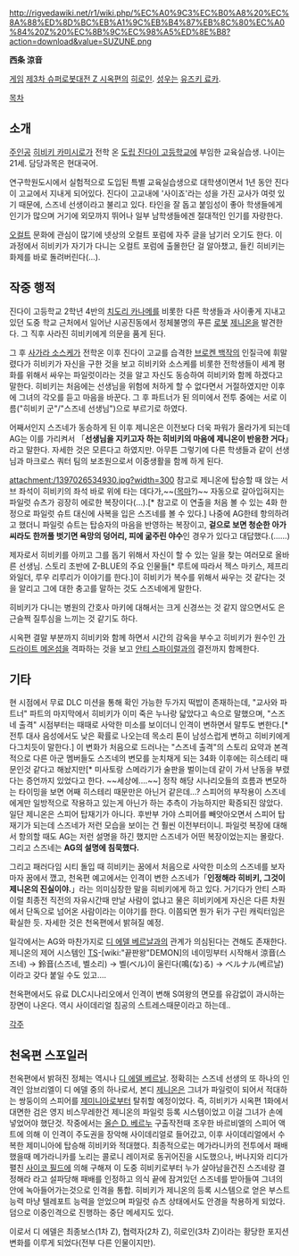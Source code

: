 http://rigvedawiki.net/r1/wiki.php/%EC%A0%9C3%EC%B0%A8%20%EC%8A%88%ED%8D%BC%EB%A1%9C%EB%B4%87%EB%8C%80%EC%A0%84%20Z%20%EC%8B%9C%EC%98%A5%ED%8E%B8?action=download&value=SUZUNE.png

'''西条 涼音'''

[[게임]] [[제3차 슈퍼로봇대전 Z 시옥편]]의 [[히로인]]. [[성우]]는 [[유즈키 료카]].

[[목차]]
== 소개 ==
[[주인공]] [[히비키 카미시로]]가 전학 온 [[도립 진다이 고등학교]]에 부임한 교육실습생. 나이는 21세. 담당과목은 현대국어.

연구학원도시에서 실험적으로 도입된 특별 교육실습생으로 대학생이면서 1년 동안 진다이 고교에서 지내게 되어있다. 진다이 고교내에 '사이죠'라는 성을 가진 교사가 여럿 있기 때문에, 스즈네 선생이라고 불리고 있다. 타인을 잘 돕고 붙임성이 좋아 학생들에게 인기가 많으며 거기에 외모까지 뛰어나 일부 남학생들에겐 절대적인 인기를 자랑한다.

[[오컬트]] 문화에 관심이 많기에 넷상의 오컬트 포럼에 자주 글을 남기러 오기도 한다. 이 과정에서 히비키가 자기가 다니는 오컬트 포럼에 출몰한단 걸 알아챘고, 들킨 히비키는 화제를 바로 돌려버린다(…).
== 작중 행적 ==
진다이 고등학교 2학년 4반의 [[치도리 카나메]]를 비롯한 다른 학생들과 사이좋게 지내고 있던 도중 학교 근처에서 일어난 시공진동에서 정체불명의 푸른 [[로봇]] [[제니온]]을 발견한다. 그 직후 사라진 히비키에게 의문을 품게 된다.

그 후 [[사가라 소스케]]가 전학온 이후 진다이 고교를 습격한 [[브로켄 백작]]의 인질극에 휘말렸다가 히비키가 자신을 구한 것을 보고 히비키와 소스케를 비롯한 전학생들이 세계 평화를 위해서 싸우는 파일럿이라는 것을 알고 자신도 동승하여 히비키와 함께 하겠다고 말한다. 히비키는 처음에는 선생님을 위험에 처하게 할 수 없다면서 거절하였지만 이후에 그녀의 각오를 듣고 마음을 바꾼다. 그 후 파트너가 된 의미에서 전투 중에는 서로 이름("히비키 군"/"스즈네 선생님")으로 부르기로 하였다.

어째서인지 스즈네가 동승하게 된 이후 제니온은 이전보다 더욱 파워가 올라가게 되는데 AG는 이를 가리켜서 「'''선생님을 지키고자 하는 히비키의 마음에 제니온이 반응한 거다'''」라고 말한다. 자세한 것은 모른다고 하였지만. 아무튼 그렇기에 다른 학생들과 같이 선생님과 마크로스 쿼터 팀의 보조원으로서 이중생활을 함께 하게 된다.

attachment:/1397026534930.jpg?width=300
참고로 제니온에 탑승할 때 앉는 서브 좌석이 히비키의 좌석 바로 위에 타는 데다가,~~([[목마]]?)~~ 자동으로 갈아입혀지는 파일럿 슈츠가 굉장히 에로한 복장이다(…).[* 참고로 이 연출을 처음 볼 수 있는 4화 한정으로 파일럿 슈트 대신에 사복을 입은 스즈네를 볼 수 있다.] 나중에 AG한테 항의하려고 했더니 파일럿 슈트는 탑승자의 마음을 반영하는 복장이고, '''겉으로 보면 청순한 아가씨라도 한꺼풀 벗기면 욕망의 덩어리, 피에 굶주린 야수'''인 경우가 있다고 대답했다.(……)

제자로서 히비키를 아끼고 그를 돕기 위해서 자신이 할 수 있는 일을 찾는 여러모로 올바른 선생님. 스토리 초반에 Z-BLUE의 주요 인물들[* 루트에 따라서 젝스 마키스, 제프리 와일더, 루우 리루리가 이야기를 한다.]이 히비키가 복수를 위해서 싸우는 것 같다는 것을 알리고 그에 대한 충고를 말하는 것도 스즈네에게 말한다.

히비키가 다니는 병원의 간호사 마키에 대해서는 크게 신경쓰는 것 같지 않으면서도 은근슬쩍 질투심을 느끼는 것 같기도 하다.

시옥편 결말 부분까지 히비키와 함께 하면서 시간의 감옥을 부수고 히비키가 원수인 [[가드라이트 메온섬]]을 격파하는 것을 보고 [[안티 스파이럴]]과의 결전까지 함께한다.

== 기타 ==
현 시점에서 무료 DLC 미션을 통해 확인 가능한 두가지 떡밥이 존재하는데, "교사와 파트너" 파트의 마지막에서 히비키가 이미 죽은 누나랑 닯았다고 속으로 말했으며, "스즈네 출격" 시점부터는 때때로 사악한 미소를 보이더니 인격이 변하면서 말투도 변한다.[* 전투 대사 음성에서도 낮은 확률로 나오는데 목소리 톤이 남성스럽게 변하고 히비키에게 다그치듯이 말한다.] 이 변화가 처음으로 드러나는 "스즈네 출격"의 스토리 요약과 본격적으로 다른 아군 멤버들도 스즈네의 변모를 눈치채게 되는 34화 이후에는 히스테리 때문인것 같다고 해놨지만[* 미사토랑 스메라기가 술판을 벌이는데 같이 가서 난동을 부렸다는 증언까지 있었다고 한다. ~~세상에….~~] 정작 해당 시나리오들의 흐름과 변모하는 타이밍을 보면 어째 히스테리 때문만은 아닌거 같은데…? 스피어의 부작용이 스즈네에게만 일방적으로 작용하고 있는게 아닌가 하는 추측이 가능하지만 확증되진 않았다. 일단 제니온은 스피어 탑재기가 아니다. 후반부 가야 스피어를 빼앗아오면서 스피어 탑재기가 되는데 스즈네가 저런 모습을 보이는 건 훨씬 이전부터이니. 파일럿 복장에 대해서 항의할 때도 AG는 저런 설명을 하긴 했지만 스즈네가 어떤 복장이었는지는 몰랐다. 그리고 스즈네는 '''AG의 설명에 침묵했다.'''

그리고 패러다임 시티 돌입 때 히비키는 꿈에서 처음으로 사악한 미소의 스즈네를 보자마자 꿈에서 깼고, 천옥편 예고에서는 인격이 변한 스즈네가「'''인정해라 히비키, 그것이 제니온의 진실이야.'''」라는 의미심장한 말을 히비키에게 하고 있다. 거기다가 안티 스파이럴 최종전 직전의 자유시간때 만날 사람이 없냐고 물은 히비키에게 자신은 다른 차원에서 단독으로 넘어온 사람이라는 이야기를 한다. 이쯤되면 뭔가 뒤가 구린 캐릭터임은 확실한 듯. 자세한 것은 천옥편에서 밝혀질 예정.

일각에서는 AG와 마찬가지로 [[디 에델 베르날]]과의 관계가 의심된다는 견해도 존재한다. 제니온의 제어 시스템인 [[TS]]-[wiki:"끝판왕"DEMON]의 네이밍부터 시작해서 涼音(스즈네) → 鈴音(스즈네, 벨소리) → 벨(ベル)이 울린다(鳴(な)る) → ベルナル(베르날)이라고 갖다 붙일 수도 있고….

천옥편에서도 유료 DLC시나리오에서 인격이 변해 S여왕의 면모를 유감없이 과시하는 장면이 나온다. 역시 사이데리얼 침공의 스트레스때문이라고 하는데..

[[각주]]

== 천옥편 스포일러 ==

천옥편에서 밝혀진 정체는 역시나 [[디 에델 베르날]]. 정확히는 스즈네 선생의 또 하나의 인격인 암브리엘이 디 에델 중의 하나로서, 본디 [[제니온]]은 그녀가 파일럿이 되어서 적대하는 쌍둥이의 스피어를 [[제미니아]]로부터 탈취할 예정이었다. 즉, 히비키가 시옥편 1화에서 대면한 검은 영지 비스무레한건 제니온의 파일럿 등록 시스템이었고 이걸 그녀가 손에 넣었어야 했단것. 작중에서는 [[올슨 D. 베르누]] 구출작전때 조우한 바르비엘의 스피어 액트에 의해 이 인격이 주도권을 장악해 사이데리얼로 들어갔고, 이후 사이데리얼에서 수복한 제미니아에 탑승해 히비키와 적대했다. 최종적으로는 메가라니카의 전투에서 패배했을때 메가라니카를 노리는 콜로니 레이저로 동귀어진을 시도했으나, 버나지와 리디가 펼친 [[사이코 필드]]에 의해 구해져 이 도중 히비키로부터 누가 살아남을건진 스즈네랑 결정해라 라고 설파당해 패배를 인정하고 의식 끝에 잠겨있던 스즈네를 받아들여 그녀의 안에 녹아들어가는것으로 인격을 통합. 히비키가 제니온의 등록 시스템으로 얻은 부스트 능력 마냥 텔레포트 능력을 얻었으며 파일럿 슈츠 상태에서도 안경을 착용하게 되었다. 덤으로 이중인격으로 진행하는 중단 메세지도 있다.

이로서 디 에델은 최종보스(1차 Z), 협력자(2차 Z), 히로인(3차 Z)이라는 황당한 포지션 변화를 이루게 되었다(전부 다른 인물이지만).
